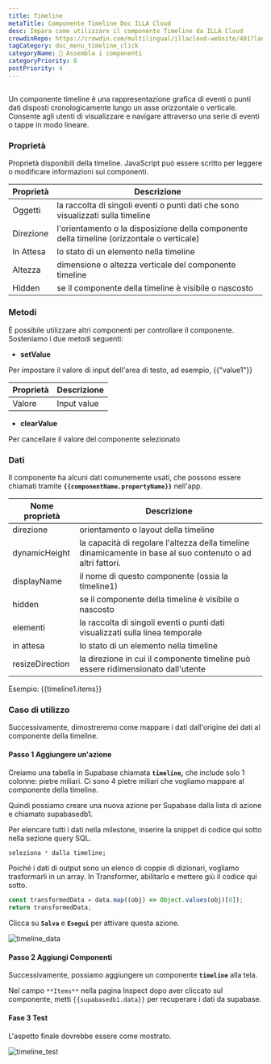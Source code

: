 ```yaml
---
title: Timeline
metaTitle: Componente Timeline Doc ILLA Cloud
desc: Impara come utilizzare il componente Timeline da ILLA Cloud
crowdinRepo: https://crowdin.com/multilingual/illacloud-website/401?languages=it&filter=basic&value=0
tagCategory: doc_menu_timeline_click
categoryName: 🧬 Assembla i componenti
categoryPriority: 6
postPriority: 4
---
```


## <h2 hidden>Che cos'è la Timeline?</h2>

Un componente timeline è una rappresentazione grafica di eventi o punti dati disposti cronologicamente lungo un asse orizzontale o verticale. Consente agli utenti di visualizzare e navigare attraverso una serie di eventi o tappe in modo lineare.

### Proprietà

Proprietà disponibili della timeline. JavaScript può essere scritto per leggere o modificare informazioni sui componenti.

| Proprietà    | Descrizione                                                                                         |
| ------------ | --------------------------------------------------------------------------------------------------- |
| Oggetti      | la raccolta di singoli eventi o punti dati che sono visualizzati sulla timeline                     |
| Direzione    | l'orientamento o la disposizione della componente della timeline (orizzontale o verticale)          |
| In Attesa    | lo stato di un elemento nella timeline                                                              |
| Altezza      | dimensione o altezza verticale del componente timeline                                              |
| Hidden       | se il componente della timeline è visibile o nascosto                                               |

### Metodi

È possibile utilizzare altri componenti per controllare il componente. Sosteniamo i due metodi seguenti:

-   **setValue**

Per impostare il valore di input dell'area di testo, ad esempio, {{"value1"}}

| Proprietà   | Descrizione |
| ----------- | ----------- |
| Valore      | Input value |

-   **clearValue**

Per cancellare il valore del componente selezionato

### Dati

Il componente ha alcuni dati comunemente usati, che possono essere chiamati tramite **`{{componentName.propertyName}}`** nell'app.

| Nome proprietà     | Descrizione                                                                                                 |
| ------------------ | ----------------------------------------------------------------------------------------------------------- |
| direzione          | orientamento o layout della timeline                                                                        |
| dynamicHeight      | la capacità di regolare l'altezza della timeline dinamicamente in base al suo contenuto o ad altri fattori. |
| displayName        | il nome di questo componente (ossia la timeline1)                                                           |
| hidden             | se il componente della timeline è visibile o nascosto                                                       |
| elementi           | la raccolta di singoli eventi o punti dati visualizzati sulla linea temporale                               |
| in attesa          | lo stato di un elemento nella timeline                                                                      |
| resizeDirection    | la direzione in cui il componente timeline può essere ridimensionato dall'utente                            |

Esempio: {{timeline1.items}}

### Caso di utilizzo

Successivamente, dimostreremo come mappare i dati dall'origine dei dati al componente della timeline.

#### Passo 1 Aggiungere un'azione

Creiamo una tabella in Supabase chiamata **`timeline`,** che include solo 1 colonne: pietre miliari. Ci sono 4 pietre miliari che vogliamo mappare al componente della timeline.

Quindi possiamo creare una nuova azione per Supabase dalla lista di azione e chiamato supabasedb1.

Per elencare tutti i dati nella milestone, inserire la snippet di codice qui sotto nella sezione query SQL.

```sql
seleziona * dalla timeline;
```

Poiché i dati di output sono un elenco di coppie di dizionari, vogliamo trasformarli in un array. In Transformer, abilitarlo e mettere giù il codice qui sotto.

```jsx
const transformedData = data.map((obj) => Object.values(obj)[0]);
return transformedData;
```

Clicca su **`Salva`** e **`Esegui`** per attivare questa azione.

![timeline_data](https://cdn.illacloud.com/official-website/img/official-site/components/timeline_data.jpg)

#### Passo 2 Aggiungi Componenti

Successivamente, possiamo aggiungere un componente **`timeline`** alla tela.

Nel campo `**Items**` nella pagina Inspect dopo aver cliccato sul componente, metti `{{supabasedb1.data}}` per recuperare i dati da supabase.

#### Fase 3 Test

L'aspetto finale dovrebbe essere come mostrato.

![timeline_test](https://cdn.illacloud.com/official-website/img/official-site/components/timeline_test.jpg)
